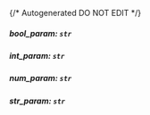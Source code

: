 {/* Autogenerated DO NOT EDIT  */}
##### **bool_param:** `str`

##### **int_param:** `str`

##### **num_param:** `str`

##### **str_param:** `str`

